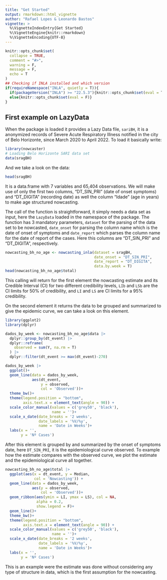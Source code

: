 ```yaml
---
title: "Get Started"
output: rmarkdown::html_vignette
author: "Rafael Lopes & Leonardo Bastos"
vignette: >
  %\VignetteIndexEntry{Get Started}
  %\VignetteEngine{knitr::rmarkdown}
  %\VignetteEncoding{UTF-8}
---
```


```r
knitr::opts_chunk$set(
  collapse = TRUE,
  comment = "#>", 
  warning = F, 
  message = F, 
  echo = T
)
## Checking if INLA installed and which version
if(requireNamespace("INLA", quietly = T)){
  if(packageVersion("INLA") >= "22.5.3"){knitr::opts_chunk$set(eval = T)}
  else{knitr::opts_chunk$set(eval = F)}
}
```

## First example on LazyData

When the package is loaded it provides a Lazy Data file, `sariBH`, it is a anonymized records of Severe Acute Respiratory Illness notified in the city of Belo Horizonte, since March 2020 to April 2022. To load it basically write:

```r
library(nowcaster)
# Loading Belo Horizonte SARI data set
data(sragBH)
```

And we take a look on the data:

```r
head(sragBH)
```

It is a data.frame with 7 variables and 65,404 observations. We will make use of only the first two columns, "DT_SIN_PRI" (date of onset symptoms) and "DT_DIGITA" (recording date) as well the column "Idade" (age in years) to make age structured nowcasting.

The call of the function is straightforward, it simply needs a data set as input, here the `LazyData` loaded in the namespace of the package. The function has 3 mandatory parameters, `dataset` for the parsing of the data set to be nowcasted, `date_onset` for parsing the column name which is the date of onset of symptoms and `date_report` which parses the column name for the date of report of the cases. Here this columns are "DT_SIN_PRI" and "DT_DIGITA", respectively. 

```r
nowcasting_bh_no_age <- nowcasting_inla(dataset = sragBH, 
                                        date_onset = "DT_SIN_PRI", 
                                        date_report = "DT_DIGITA", 
                                        data.by.week = T)
head(nowcasting_bh_no_age$total)
```

This calling will return for the first element the nowcasting estimate and its Credible Interval (CI) for two different credibility levels, `LIb` and `LSb` are the CI limits for 50% of credibility, and `LI` and `LS` are CI limits for a 95% credibility.

On the second element it returns the data to be grouped and summarized to give the epidemic curve, we can take a look on this element. 

```r
library(ggplot2)
library(dplyr)

dados_by_week <- nowcasting_bh_no_age$data |> 
  dplyr::group_by(dt_event) |> 
  dplyr::reframe(
    observed = sum(Y, na.rm = T)
  ) |>
  dplyr::filter(dt_event >= max(dt_event)-270)

dados_by_week |> 
  ggplot()+
  geom_line(data = dados_by_week, 
            aes(dt_event, 
                y = observed, 
                col = 'Observed'))+
  theme_bw()+
  theme(legend.position = "bottom", 
        axis.text.x = element_text(angle = 90)) +
  scale_color_manual(values = c('grey50', 'black'), 
                     name = '')+
  scale_x_date(date_breaks = '2 weeks', 
               date_labels = '%V/%y', 
               name = 'Date in Weeks')+
  labs(x = '', 
       y = 'Nº Cases')
```


After this element is grouped by and summarized by the onset of symptoms date, here `DT_SIN_PRI`, it is the epidemiological curve observed. To example how the estimate compares with the observed curve, we plot the estimate and the epidemiological curve all together.

```r

nowcasting_bh_no_age$total |> 
  ggplot(aes(x = dt_event, y = Median, 
             col = 'Nowcasting')) +
  geom_line(data = dados_by_week, 
            aes(y = observed, 
                col = 'Observed'))+
  geom_ribbon(aes(ymin = LI, ymax = LS), col = NA, 
              alpha = 0.2, 
              show.legend = F)+
  geom_line()+
  theme_bw()+
  theme(legend.position = "bottom", 
        axis.text.x = element_text(angle = 90)) +
  scale_color_manual(values = c('grey50', 'black'), 
                     name = '')+
  scale_x_date(date_breaks = '2 weeks', 
               date_labels = '%V/%y', 
               name = 'Date in Weeks')+
  labs(x = '', 
       y = 'Nº Cases')
```

This is an example were the estimate was done without considering any type of structure in data, which is the first assumption for the nowcasting.
